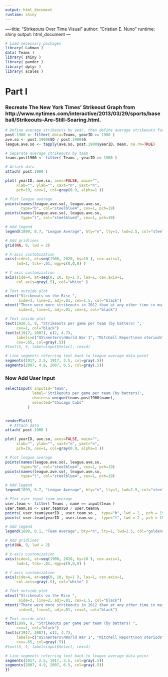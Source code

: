 ```yaml
---
output: html_document
runtime: shiny
---
```

----title: "Strikeouts Over Time Visual"
author: "Cristian E. Nuno"
runtime: shiny
output: html_document
---

```r
# Load necessary packages
library( Lahman )
data( Teams )
library( shiny )
library( pander )
library( dplyr )
library( scales )
```
# Part I

### Recreate The New York Times' Strikeout Graph from http://www.nytimes.com/interactive/2013/03/29/sports/baseball/Strikeouts-Are-Still-Soaring.html.
```r
# Define average strikeouts by year, then define average strikeouts for whole league
post.1900 <- filter(.data=Teams, yearID >= 1900 )
ave.so <- post.1900$SO / post.1900$G
league.ave.so <- tapply(ave.so, post.1900$yearID, mean, na.rm=TRUE)

# Separate average strikeouts by team
teams.post1900 <- filter( Teams , yearID >= 1900 )

# Attach data
attach( post.1900 )

plot( yearID, ave.so, axes=FALSE, main="", 
     xlab="", ylab="", xaxt="n", yaxt="n",
     pch=19, cex=1, col=gray(0.9, alpha=1 ))

# Plot league average
points(names(league.ave.so), league.ave.so,
       type="b", col="steelblue4", cex=1, pch=19)
points(names(league.ave.so), league.ave.so,
       type="l", col="steelblue4", cex=1, pch=19)

# Add legend
legend(1899, 8.7, "League Average", bty="n", lty=1, lwd=2.5, col="steelblue4")

# Add gridlines
grid(NA, 9, lwd = 2)

# X-axis customization
axis(side=1, at=seq(1900, 2020, by=10 ), cex.axis=1, 
     lwd=1, tck=-.01, mgp=c(0,0,0) )

# Y-axis customization
axis(side=4, at=seq(0, 10, by=1 ), las=1, cex.axis=1, 
     col.axis=gray(.5), col="white" ) 

# Text outside plot
mtext("Strikeouts on the Rise ", 
      side=3, line=2, adj=.01, cex=1.5, col="black")
mtext("There were more strikeouts in 2012 than at any other time in major league history.", 
      side=3, line=1, adj=.01, cex=1, col="black")

# Text inside plot
text(1920.5, 9, "Strikeouts per game per team (by batters) ", 
     cex=1, col="black")
text(c(1917, 2007), c(2, 4.7), 
     labels=c("US\nenters\nWorld War 1", "Mitchell Report\non steriods"),
     cex=.65, col=gray(.5))
#text(5, 5, label=input$Select, cex=4)

# Line segments referring text back to league average data point
segments(1917, 2.5, 1917, 3.5, col=gray(.5))
segments(2007, 4.9, 2007, 6.5, col=gray(.5))
```

### Now Add User Input
```r
selectInput( inputId='team', 
            label='Strikeouts per game per team (by batters)', 
            choices= unique(teams.post1900$name),
            selected="Chicago Cubs"
          )


renderPlot({
  # Attach data
attach( post.1900 )

plot( yearID, ave.so, axes=FALSE, main="", 
     xlab="", ylab="", xaxt="n", yaxt="n",
     pch=19, cex=1, col=gray(0.9, alpha=1 ))

# Plot league average
points(names(league.ave.so), league.ave.so,
       type="b", col="steelblue4", cex=1, pch=19)
points(names(league.ave.so), league.ave.so,
       type="l", col="steelblue4", cex=1, pch=19)

# Add legend
legend(1899, 8.7, "League Average", bty="n", lty=1, lwd=2.5, col="steelblue4")

# Plot user input team average
user.team <- filter( Teams , name == input$team )
user.team.so <- user.team$SO / user.team$G
points( user.team$yearID , user.team.so ,  type="b", lwd = 2 , pch = 19 , col="darkgoldenrod1" )
points( user.team$yearID , user.team.so ,  type="l", lwd = 2 , pch = 19 , col="darkgoldenrod1" )

# Add legend
legend(1899, 8.1, "Team Average", bty="n", lty=1, lwd=2.5, col="goldenrod1")

# Add gridlines
grid(NA, 9, lwd = 2)

# X-axis customization
axis(side=1, at=seq(1900, 2020, by=10 ), cex.axis=1, 
     lwd=1, tck=-.01, mgp=c(0,0,0) )

# Y-axis customization
axis(side=4, at=seq(0, 10, by=1 ), las=1, cex.axis=1, 
     col.axis=gray(.5), col="white" ) 

# Text outside plot
mtext("Strikeouts on the Rise ", 
      side=3, line=2, adj=.01, cex=1.5, col="black")
mtext("There were more strikeouts in 2012 than at any other time in major league history.", 
      side=3, line=1, adj=.01, cex=1, col="black")

# Text inside plot
text(1899, 9, "Strikeouts per game per team (by batters) ", 
     cex=1, col="black")
text(c(1917, 2007), c(2, 4.7), 
     labels=c("US\nenters\nWorld War 1", "Mitchell Report\non steriods"),
     cex=.65, col=gray(.5))
#text(5, 5, label=input$Select, cex=4)

# Line segments referring text back to league average data point
segments(1917, 2.5, 1917, 3.5, col=gray(.5))
segments(2007, 4.9, 2007, 6.5, col=gray(.5))
})
```

